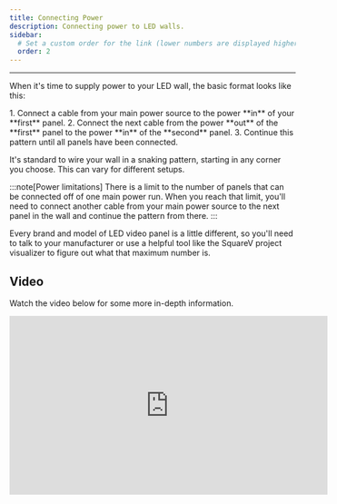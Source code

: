 ```yaml
---
title: Connecting Power
description: Connecting power to LED walls.
sidebar:
  # Set a custom order for the link (lower numbers are displayed higher up)
  order: 2
---
```



---
When it's time to supply power to your LED wall, the basic format looks like this:

<Steps>
1. Connect a cable from your main power source to the power **in** of your **first** panel.
2. Connect the next cable from the power **out** of the **first** panel to the power **in** of the **second** panel.
3. Continue this pattern until all panels have been connected.
</Steps>

It's standard to wire your wall in a snaking pattern, starting in any corner you choose. This can vary for different setups.

:::note[Power limitations]
There is a limit to the number of panels that can be connected off of one main power run. When you reach that limit, you'll need to connect another cable from your main power source to the next panel in the wall and continue the pattern from there.
:::

Every brand and model of LED video panel is a little different, so you'll need to talk to your manufacturer or use a helpful tool like the SquareV project visualizer to figure out what that maximum number is.

## Video
Watch the video below for some more in-depth information.

<iframe width="560" height="315" src="https://www.youtube-nocookie.com/embed/p-5BK_rZ2IM?si=3PF-6tlE-WCwEKmh" title="YouTube video player" frameborder="0" allow="accelerometer; autoplay; clipboard-write; encrypted-media; gyroscope; picture-in-picture; web-share" referrerpolicy="strict-origin-when-cross-origin" allowfullscreen></iframe>